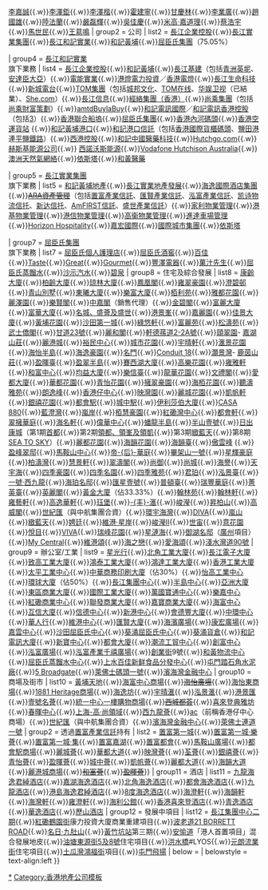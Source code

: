 {{Navbox
|name=長和集團
| title = [[File:Cheung Kong Holdings.svg|38px]]  長江集團
| state = {{{state|autocollapse}}}
| navbar = 
| image  = 
| group1 = 人物
| list1  = [[李嘉誠家族]]{{.w}}[[李嘉誠]]{{.w}}[[李澤鉅]]{{.w}}[[李澤楷]]{{.w}}[[霍建寧]]{{.w}}[[甘慶林]]{{.w}}[[李業廣]]{{.w}}[[趙國雄]]{{.w}}[[陸法蘭]]{{.w}}[[嚴磊輝]]{{.w}}[[吳佳慶]]{{.w}}[[米高·嘉道理]]{{.w}}[[蔡浩宇]]{{.w}}[[馬世民]]{{.w}}[[王䓪鳴]]
| group2 = 公司
| list2  = [[長江企業控股]]{{.w}}[[長江實業集團]]{{.w}}[[長江和記實業]]{{.w}}[[和記黃埔]]{{.w}}[[屈臣氏集團]]（75.05%）

| group4 = [[長江和記實業]]<br>旗下業務
| list4  =  [[長江企業控股]]{{.w}}[[和記黃埔]]{{.w}}[[長江基建]]（包括[[青洲英坭]]、[[安達臣大亞]]）{{.w}}[[電能實業]]{{.w}}[[港燈電力投資]]／[[香港電燈]]{{.w}}[[長江生命科技]]{{.w}}[[新城電台]]{{.w}}[[TOM集團]]（包括[[城邦文化]]、[[TOM在线]]、[[华娱卫视]]（已結業）、[[She.com]]）{{.w}}[[長江信息]]{{.w}}[[經絡集團（香港）]]{{.w}}[[尚乘集團]]（包括[[尚乘財富策劃]]）{{.w}}[[amtdBuylaBuy]]{{.w}}[[和記電訊國際]]／[[和記電訊香港控股]]（包括[[3 (電訊)|3]]）{{.w}}[[香港聯合船塢]]{{.w}}[[屈臣氏集團]]{{.w}}[[香港內河碼頭]]{{.w}}[[香港空運貨站]] {{.w}}[[和記黃埔港口]]{{.w}}[[和記港口信託]]（包括[[香港國際貨櫃碼頭]]、[[鹽田港]]連[[平鹽鐵路]]）{{.w}}[[西港控股]]{{.w}}[[和記中國醫藥科技]]{{.w}}[[Hutchgo.com]]{{.w}}[[赫斯基能源公司]]{{.w}} [[西諾沃斯能源]]{{.w}}[[Vodafone Hutchison Australia]]{{.w}}[[澳洲天然氣網絡]]{{.w}}[[依斯塔]]{{.w}}[[和黃中國醫藥科技|和黃醫藥]]

| group5 = [[長江實業集團]]<br>旗下業務
| list5  =  [[和記黃埔地產]]{{.w}}[[長江實業地產發展]]{{.w}}[[海逸國際酒店集團]]{{.w}}<s>[[ARA資產管理]]</s>（包括[[置富產業信託]]、[[匯賢產業信託]]、[[泓富產業信託]]、[[凯诗物流信托]]、[[新达信托]]、[[AmFIRST信託]]、[[盛世產業信託]]）{{.w}}[[家利物業管理]]{{.w}}[[港基物業管理]]{{.w}}[[港信物業管理]]{{.w}}[[高衞物業管理]]{{.w}}[[進達車場管理]]{{.w}}[[Horizon Hospitality]]{{.w}}[[嘉宏國際]]{{.w}}[[國際城市集團]]{{.w}}[[依斯塔]]

| group7 = [[屈臣氏集團]]<br>旗下業務
| list7  = [[屈臣氏個人護理店]]{{.w}}[[屈臣氏酒窖]]{{.w}}[[百佳]]{{.w}}[[Taste]]{{.w}}[[Great]]{{.w}}[[Gourmet]]{{.w}}[[豐澤電器]]{{.w}}[[菓汁先生]]{{.w}}[[屈臣氏蒸餾水]]{{.w}}[[沙士 (飲品)|沙示汽水]]{{.w}}[[碧泉]]
| group8 = 住宅及綜合發展
| list8  = [[康齡大廈]]{{.w}}[[柏齡大廈]]{{.w}}[[琼林大廈]]{{.w}}[[鳳凰閣]]{{.w}}[[雍翠豪園]]{{.w}}[[澄碧邨]]{{.w}}[[青山別墅]]{{.w}}[[東曦大廈]]{{.w}}[[樂富大廈]]{{.w}}[[栢利苑]]{{.w}}[[雅都花園]]{{.w}}[[麗澤園]]{{.w}}[[樂賢閣]]{{.w}}[[中嘉閣]]（銷售代理）{{.w}}[[金碧閣]]{{.w}}[[富麗大廈]]{{.w}}[[富華大廈]]{{.w}}[[名城 (香港)|名城、盛薈及盛世]]{{.w}}[[港景峯]]{{.w}}[[嘉麗園]]{{.w}}[[佳景大廈]]{{.w}}[[黃埔花園]]{{.w}}[[沙田第一城]]{{.w}}[[綠悠軒]]{{.w}}[[富麗苑]]{{.w}}[[松濤苑]]{{.w}}[[武士僑閣]]{{.w}}[[甘道23號]]{{.w}}[[麗和閣]]{{.w}}[[軒德蓀道2-2A號]]{{.w}}[[頤翠園]]- [[嘉湖山莊]]{{.w}}[[麗港城]]{{.w}}[[裕民中心]]{{.w}}[[城市花園]]{{.w}}[[宇晴軒]]{{.w}}[[滙景花園]]{{.w}}[[海怡半島]]{{.w}}[[海逸豪園]]{{.w}}[[名門 (住宅)|名門]]{{.w}}[[Conduit 18]]{{.w}}[[灝景灣]]- [[鹿茵山莊]]{{.w}}[[盈暉臺]]{{.w}}[[盈翠半島]]{{.w}}[[賽西湖大廈]]{{.w}}[[高樂花園]]{{.w}}[[雍雅軒]]{{.w}}[[和富中心]]{{.w}}[[均益大廈]]{{.w}}[[樂信臺]]{{.w}}[[龍華花園]]{{.w}}[[文禮閣]]{{.w}}[[愛都大廈]]{{.w}}[[華都花園]]{{.w}}[[青怡花園]]{{.w}}[[擁翠豪園]]{{.w}}[[海栢花園]]{{.w}}[[聽濤雅苑]]{{.w}}[[朗逸峰]]{{.w}}[[香港仔中心]]{{.w}}[[映灣園]]{{.w}}[[麗城花園]]{{.w}}[[凱帆軒]]{{.w}}[[銀禧花園]]{{.w}}[[都會駅]]{{.w}}[[都會駅|城中駅]]{{.w}}[[伊利莎伯大廈]]{{.w}}[[CASA 880]]{{.w}}[[藍澄灣]]{{.w}}[[嵐岸]]{{.w}}[[栢慧豪園]]{{.w}}[[紅磡灣中心]]{{.w}}[[都會軒]]{{.w}}[[翠擁華庭]]{{.w}}[[海名軒]]{{.w}}[[偉華中心]]{{.w}}[[蟠龍半島]]{{.w}}[[半山壹號]]{{.w}}[[日出康城]]（第1期[[首都 (香港)|首都]]{{.w}}第2期[[領都、領峯及領凱]]{{.w}}第3期[[緻藍天]]{{.w}}第8期[[SEA TO SKY]]）{{.w}}[[麗都花園]]{{.w}}[[海韻花園]]{{.w}}[[海韻臺]]{{.w}}[[傲雲峰]] {{.w}}[[盈峰翠邸]]{{.w}}[[馬鞍山中心]]{{.w}}[[帝后華庭|帝-{后}-華庭]]{{.w}}[[畢架山一號]]{{.w}}[[星輝豪庭]]{{.w}}[[柏濤灣]]{{.w}}[[慧景軒]]{{.w}}[[翠濤閣]]{{.w}}[[尚御]]{{.w}}[[尚城]]{{.w}}[[海譽]]{{.w}}[[天宇海]]{{.w}}[[四季豪園]]{{.w}}[[四季名園]]{{.w}}[[四季雅苑]]{{.w}}[[君珀]]{{.w}}[[泓景臺]]{{.w}}[[一號·西九龍]]{{.w}}[[海珀名邸]]{{.w}}[[匯星壹號]]{{.w}}[[普頓臺]]{{.w}}[[瑞豐華庭]]{{.w}}[[菁英臺]]{{.w}}[[英麗閣]]{{.w}}[[黃金大廈]]（佔33.33%）{{.w}}[[翰林苑]]{{.w}}[[翰林軒]]{{.w}}[[雍藝軒]]{{.w}}[[高逸華軒]]{{.w}}[[珏堡]]{{.w}}[[丰滙|-{丰}-滙]]{{.w}}[[峻瀅]]{{.w}}[[昇柏山]]{{.w}}[[高威閣]]{{.w}}[[世纪汇 (深圳)|世紀匯]]（與中航集團合資）{{.w}}[[環宇海灣]]{{.w}}[[DIVA (住宅)|DIVA]]{{.w}}[[嵐山 (香港)|嵐山]]{{.w}}[[緻藍天]]{{.w}}[[娉廷]]{{.w}}[[維港·星岸]]{{.w}}[[峻瀅II]]{{.w}}[[世宙]]{{.w}}[[意花園]]{{.w}}[[悅目]]{{.w}}[[VIVA]]{{.w}}[[瑞峰花園]]{{.w}}[[星漣海]]{{.w}}[[御湖名邸]]（[[廣州]]項目）{{.w}}[[My Central]]{{.w}}[[維港頌]]{{.w}}[[海之戀]]{{.w}}[[愛海頌]]{{.w}}[[淺水灣道90號]]
| group9 = 辦公室/工業
| list9  = [[星光行]]{{.w}}[[北角工業大廈]]{{.w}}[[長江電子大廈]]{{.w}}[[致高工業大廈]]{{.w}}[[鴻泰工業大廈]]{{.w}}[[鴻達工業大廈]]{{.w}}[[香港工業大廈]]{{.w}}[[太平工業中心]]{{.w}}[[中華商務印刷大廈]]（佔30%）{{.w}}[[怡高工業中心]]{{.w}}[[環球大廈]]（佔50%）{{.w}}[[長江集團中心]]{{.w}}[[半島中心]]{{.w}}[[亞洲大廈]]{{.w}}[[東區商業大廈]]{{.w}}[[國際工業大廈]]{{.w}}[[萬國寶通中心]]{{.w}}[[樂嘉中心]]{{.w}}[[紅磡商業中心]]{{.w}}[[聯發商業大廈]]{{.w}}[[嘉寶商業大廈]]{{.w}}[[海富中心]]{{.w}}[[互信大廈]]{{.w}}[[信德中心]]{{.w}}[[新港中心]]{{.w}}[[會德豐大廈]]{{.w}}[[中環中心]]{{.w}}[[華人行]]{{.w}}[[維港中心]]{{.w}}[[匯賢大廈]]{{.w}}[[海濱廣場 (紅磡)|海濱廣場]]{{.w}}[[康宏廣場]]{{.w}}[[嘉雲中心]]{{.w}}[[沙田屈臣氏中心]]{{.w}}[[葵涌屈臣氏中心]]{{.w}}[[葵涌貨倉]]{{.w}}[[和記電訊大廈]]{{.w}}[[新寶中心]]{{.w}}[[都會大廈]]{{.w}}[[潮流工貿中心]]{{.w}}[[創富中心]]{{.w}}[[泓富廣場]]{{.w}}[[泓富產業千禧廣場]]{{.w}}[[創業街]]9號{{.w}}[[和黃物流中心]]{{.w}}[[屈臣氏蒸餾水中心]]{{.w}}[[上水]][[百佳新鲜食品分發中心]]{{.w}}[[屯門]][[踏石角水泥廠]]{{.w}}[[5 Broadgate]]{{.w}}[[萊佛士碼頭一號]]{{.w}}[[濱海灣金融中心]]
| group10 = 商場及街市	
| list10  = {{Navbox|child
| list1   = [[環球大廈|環球商場]]{{.w}}[[黃埔花園|黃埔天地]]{{.w}}[[海富中心|海富中心商場]]{{.w}}<del>[[海怡廣場]]</del>{{.w}}[[海怡東商場]]{{.w}}[[1881|1881 Heritage商場]]{{.w}}[[海逸坊]]{{.w}}[[宇晴軒|宇晴滙]]{{.w}}[[泓景臺|泓景滙]]{{.w}}[[港景峯|港景匯]]{{.w}}[[半山壹號|壹號名薈]]{{.w}}[[統一中心|統一中心一樓購物商場]]{{.w}}<del>[[西城都荟]]</del>{{.w}}[[喜來登典雅坊]]{{.w}}[[春暉中心]]{{.w}}[[上海-高·尚領域]]{{.w}}[[一號·西九龍|西九龍薈]]{{.w}}[[Ac (商場)|ac]]（前稱香港仔中心商場）{{.w}}[[世纪汇 (深圳)|世紀匯]]（與中航集團合資）{{.w}}[[濱海灣金融中心]]{{.w}}[[萊佛士連道一號]]
| group2  = 透過[[置富產業信託]]持有
| list2   = [[置富第一城]]{{.w}}[[置富第一城|置富第一城‧樂薈]]{{.w}}[[置富第一城|置富第一城‧集]]{{.w}}[[置富嘉湖]]{{.w}}[[置富都會]]{{.w}}[[海栢花園|馬鞍山廣場]]{{.w}}[[都會駅|都會駅商場]]{{.w}}[[麗城薈]]{{.w}}[[華都大道]]{{.w}}[[映灣薈]]{{.w}}[[荃薈]]{{.w}}[[銀禧薈]]{{.w}}[[青怡薈]]{{.w}}[[盈暉薈]]{{.w}}[[城中薈]]{{.w}}[[凱帆薈]]{{.w}}[[麗都大道]]{{.w}}[[海韻大道]]{{.w}}[[麗港城商場]]{{.w}}<s>[[和富薈]]</s>{{.w}}<s>[[盈暉臺#盈暉薈商場|盈暉薈]]</s>}}
| group11 = 酒店 
| list11  = [[九龍海逸君綽酒店]]{{.w}}[[嘉湖海逸酒店]]{{.w}}[[北角海逸酒店]]{{.w}}[[都會海逸酒店]]{{.w}}[[九龍酒店]]{{.w}}[[港島海逸君綽酒店]]{{.w}}[[8度海逸酒店]]{{.w}}[[海澄軒]]{{.w}}[[海韻軒]]{{.w}}[[海灣軒]]{{.w}}[[雍澄軒]]{{.w}}[[1881|海利公館]]{{.w}}[[香港喜來登酒店]]{{.w}}[[青逸酒店]]{{.w}}[[華逸酒店]]{{.w}}[[歷山酒店]]
| group12 = 發展中項目
| list12  = [[長江集團中心二期]]{{.w}}[[紅磡]][[鶴園街]]康力投資大廈商業重建項目{{.w}}[[波老道]][[21 BORRETT ROAD]]{{.w}}[[名日‧九肚山]]{{.w}}[[黃竹坑站]]第三期{{.w}}[[安愉道]]「港人首置項目」混合發展地皮{{.w}}[[油塘]][[東源街5及8號]]住宅項目{{.w}}[[洪水橋]]#LYOS{{.w}}[[元朗]][[流業街]]住宅項目{{.w}}[[土瓜灣]][[鴻福街]]項目{{.w}}[[屯門]][[飛揚]]
| below  = 
| belowstyle = text-align:left
}}<noinclude>
[[Category:長江集團|*]]
[[Category:香港地產公司模板]]
</noinclude>